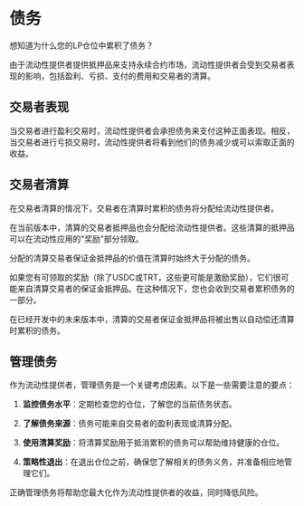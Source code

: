 
# 债务

<Callout type="warning">
  想知道为什么您的LP仓位中累积了债务？
</Callout>

由于流动性提供者提供抵押品来支持永续合约市场，流动性提供者会受到交易者表现的影响，包括盈利、亏损、支付的费用和交易者的清算。

## 交易者表现

当交易者进行盈利交易时，流动性提供者会承担债务来支付这种正面表现。相反，当交易者进行亏损交易时，流动性提供者将看到他们的债务减少或可以索取正面的收益。

## 交易者清算

在交易者清算的情况下，交易者在清算时累积的债务将分配给流动性提供者。

在当前版本中，清算的交易者抵押品也会分配给流动性提供者。这些清算的抵押品可以在流动性应用的"奖励"部分领取。

分配的清算交易者保证金抵押品的价值在清算时始终大于分配的债务。

如果您有可领取的奖励（除了USDC或TRT，这些更可能是激励奖励），它们很可能来自清算交易者的保证金抵押品。在这种情况下，您也会收到交易者累积债务的一部分。

在已经开发中的未来版本中，清算的交易者保证金抵押品将被出售以自动偿还清算时累积的债务。

## 管理债务

作为流动性提供者，管理债务是一个关键考虑因素。以下是一些需要注意的要点：

1. **监控债务水平**：定期检查您的仓位，了解您的当前债务状态。

2. **了解债务来源**：债务可能来自交易者的盈利表现或清算分配。

3. **使用清算奖励**：将清算奖励用于抵消累积的债务可以帮助维持健康的仓位。

4. **策略性退出**：在退出仓位之前，确保您了解相关的债务义务，并准备相应地管理它们。

正确管理债务将帮助您最大化作为流动性提供者的收益，同时降低风险。 